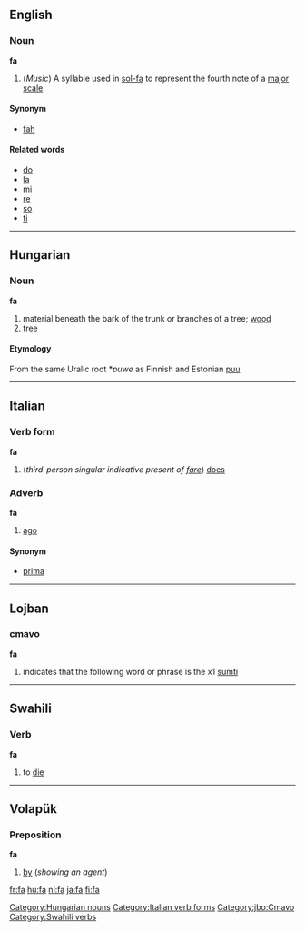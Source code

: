 {{See|få}}
==English==

===Noun===
'''fa'''

#(''Music'') A syllable used in [[sol-fa]] to represent the fourth note of a [[major scale]].

====Synonym====
*[[fah]]

====Related words====
*[[do]]
*[[la]]
*[[mi]]
*[[re]]
*[[so]]
*[[ti]]


----

==Hungarian== 
===Noun=== 
'''fa'''

#material beneath the bark of the trunk or branches of a tree; [[wood]]
#[[tree]]

====Etymology====
From the same Uralic root *''puwe'' as Finnish and Estonian [[puu]]

[[Category:Hungarian nouns]]


----

==Italian==
===Verb form===
'''fa'''

# (''third-person singular indicative present of [[fare]]'') [[does]]
[[Category:Italian verb forms]]
===Adverb===
'''fa'''

#[[ago]]

====Synonym====
*[[prima]]


----

==Lojban==

=== cmavo ===
'''fa'''

# indicates that the following word or phrase is the x1 [[sumti]]


[[Category:jbo:Cmavo]]
----

==Swahili==

===Verb===
'''fa'''

#to [[die]]

[[Category:Swahili verbs]]


----

==Volapük== 
===Preposition=== 
'''fa'''

#[[by]] (''showing an agent'')

[[fr:fa]]
[[hu:fa]]
[[nl:fa]]
[[ja:fa]]
[[fi:fa]]